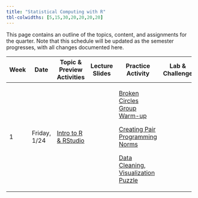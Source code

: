 ---
title: "Statistical Computing with R"
tbl-colwidths: [5,15,30,20,20,20,20]
---

This page contains an outline of the topics, content, and assignments for the quarter. Note that this schedule will be updated as the semester progresses, with all changes documented here.

<!-- TODO: Switch to spreadsheet for content (like Mine and Maria do) -->

+------+--------------+----------------------------------------------------+----------------+-----------------------------------------------------------------------------------------------------------------------------------+-----------------+-----------+
| Week | Date         | Topic & Preview Activities                         | Lecture Slides | Practice Activity                                                                                                                 | Lab & Challenge | Portfolio |
+======+==============+====================================================+================+===================================================================================================================================+=================+===========+
| 1    | Friday, 1/24 | [Intro to R & RStudio](weeks/week-1-r-rstudio.qmd) |                | [Broken Circles Group Warm-up](group-activities/week-1/broken-circles.qmd "Broken Circles Group Warm-up")                         |                 |           |
|      |              |                                                    |                |                                                                                                                                   |                 |           |
|      |              |                                                    |                | [Creating Pair Programming Norms](/group-activities/pair-programming-norms.qmd "Creating Pair Programming Norms")                 |                 |           |
|      |              |                                                    |                |                                                                                                                                   |                 |           |
|      |              |                                                    |                | [Data Cleaning, Visualization Puzzle](/group-activities/week-1/data-cleaning-viz-steps.qmd "Data Cleaning, Visualization Puzzle") |                 |           |
+------+--------------+----------------------------------------------------+----------------+-----------------------------------------------------------------------------------------------------------------------------------+-----------------+-----------+
